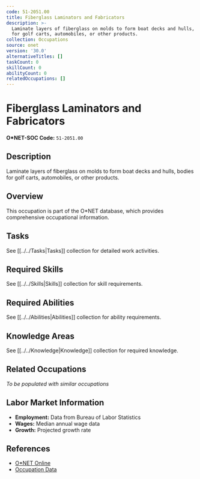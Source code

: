 ```yaml
---
code: 51-2051.00
title: Fiberglass Laminators and Fabricators
description: >-
  Laminate layers of fiberglass on molds to form boat decks and hulls, bodies
  for golf carts, automobiles, or other products.
collection: Occupations
source: onet
version: '30.0'
alternativeTitles: []
taskCount: 0
skillCount: 0
abilityCount: 0
relatedOccupations: []
---
```

# Fiberglass Laminators and Fabricators

**O*NET-SOC Code:** `51-2051.00`

## Description

Laminate layers of fiberglass on molds to form boat decks and hulls, bodies for golf carts, automobiles, or other products.

## Overview

This occupation is part of the O*NET database, which provides comprehensive occupational information.

## Tasks

See [[../../Tasks|Tasks]] collection for detailed work activities.

## Required Skills

See [[../../Skills|Skills]] collection for skill requirements.

## Required Abilities

See [[../../Abilities|Abilities]] collection for ability requirements.

## Knowledge Areas

See [[../../Knowledge|Knowledge]] collection for required knowledge.

## Related Occupations

*To be populated with similar occupations*

## Labor Market Information

- **Employment:** Data from Bureau of Labor Statistics
- **Wages:** Median annual wage data
- **Growth:** Projected growth rate

## References

- [O*NET Online](https://www.onetonline.org/link/summary/51-2051.00)
- [Occupation Data](https://www.onetcenter.org/)
